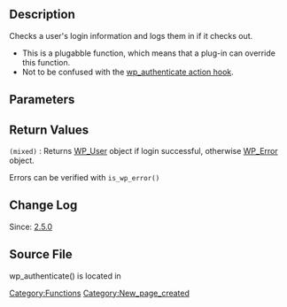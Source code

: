 == Description == 

Checks a user's login information and logs them in if it checks out.
*This is a plugabble function, which means that a plug-in can override this function.
*Not to be confused with the [[Plugin_API/Action_Reference/wp_authenticate|wp_authenticate action hook]].

== Parameters == 

{{Parameter|$username|string|User's username|required}} 
{{Parameter|$password|string|User's password|required}} 

== Return Values == 

; <tt>(mixed)</tt> : Returns [[Class Reference/WP_User|WP_User]] object if login successful, otherwise [[Class Reference/WP_Error|WP_Error]] object.

Errors can be verified with <tt>is_wp_error()</tt>

== Change Log == 

Since: [[Version 2.5|2.5.0]]

== Source File == 

wp_authenticate() is located in {{Trac|wp-includes/pluggable.php}} 

[[Category:Functions]] 

[[Category:New_page_created]]